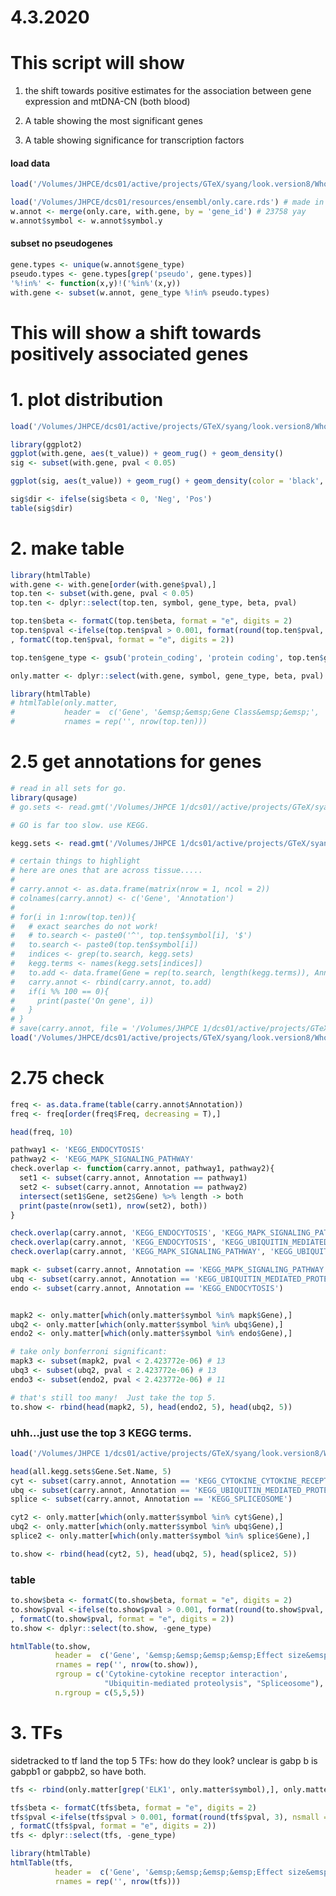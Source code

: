 # 4.3.2020

# This script will show 
1. the shift towards positive estimates for the association between gene expression and mtDNA-CN (both blood)

2. A table showing the most significant genes

3. A table showing significance for transcription factors

#### load data
```r
load('/Volumes/JHPCE/dcs01/active/projects/GTeX/syang/look.version8/Whole Blood/with.gene.rds')

load('/Volumes/JHPCE/dcs01/resources/ensembl/only.care.rds') # made in /dcs01/arking/arkinglab/resources/ensembl/try.read.R
w.annot <- merge(only.care, with.gene, by = 'gene_id') # 23758 yay
w.annot$symbol <- w.annot$symbol.y
```

#### subset no pseudogenes
```r
gene.types <- unique(w.annot$gene_type)
pseudo.types <- gene.types[grep('pseudo', gene.types)]
'%!in%' <- function(x,y)!('%in%'(x,y))
with.gene <- subset(w.annot, gene_type %!in% pseudo.types)
```

# This will show a shift towards positively associated genes

# 1. plot distribution
```r
load('/Volumes/JHPCE/dcs01/active/projects/GTeX/syang/look.version8/Whole Blood/with.gene.rds')

library(ggplot2)
ggplot(with.gene, aes(t_value)) + geom_rug() + geom_density() 
sig <- subset(with.gene, pval < 0.05)

ggplot(sig, aes(t_value)) + geom_rug() + geom_density(color = 'black', fill = '#999999') + xlab('T-value') + theme_classic()

sig$dir <- ifelse(sig$beta < 0, 'Neg', 'Pos')
table(sig$dir)
```

# 2. make table
```r
library(htmlTable)
with.gene <- with.gene[order(with.gene$pval),]
top.ten <- subset(with.gene, pval < 0.05)
top.ten <- dplyr::select(top.ten, symbol, gene_type, beta, pval)

top.ten$beta <- formatC(top.ten$beta, format = "e", digits = 2)
top.ten$pval <-ifelse(top.ten$pval > 0.001, format(round(top.ten$pval, 3), nsmall = 3)
, formatC(top.ten$pval, format = "e", digits = 2))

top.ten$gene_type <- gsub('protein_coding', 'protein coding', top.ten$gene_type)

only.matter <- dplyr::select(with.gene, symbol, gene_type, beta, pval)

library(htmlTable)
# htmlTable(only.matter,
#           header =  c('Gene', '&emsp;&emsp;Gene Class&emsp;&emsp;', '&emsp;&emsp;&emsp;&emsp;Effect size&emsp;&emsp;&emsp;&emsp;', '&emsp;&emsp;P-value&emsp;&emsp;'),
#           rnames = rep('', nrow(top.ten)))
```

# 2.5 get annotations for genes
```r
# read in all sets for go.
library(qusage)
# go.sets <- read.gmt('/Volumes/JHPCE 1/dcs01//active/projects/GTeX/syang/look.version8/GO_enrich/MsigDB/c5.all.v7.0.symbols.gmt')

# GO is far too slow. use KEGG.

kegg.sets <- read.gmt('/Volumes/JHPCE 1/dcs01/active/projects/GTeX/syang/look.version8/GO_enrich/MsigDB/c2.cp.kegg.v7.0.symbols.gmt')

# certain things to highlight
# here are ones that are across tissue.....
# 
# carry.annot <- as.data.frame(matrix(nrow = 1, ncol = 2))
# colnames(carry.annot) <- c('Gene', 'Annotation')
# 
# for(i in 1:nrow(top.ten)){
#   # exact searches do not work!
#   # to.search <- paste0('^', top.ten$symbol[i], '$')
#   to.search <- paste0(top.ten$symbol[i])
#   indices <- grep(to.search, kegg.sets)
#   kegg.terms <- names(kegg.sets[indices])
#   to.add <- data.frame(Gene = rep(to.search, length(kegg.terms)), Annotation = kegg.terms)
#   carry.annot <- rbind(carry.annot, to.add)
#   if(i %% 100 == 0){
#     print(paste('On gene', i))
#   }
# }
# save(carry.annot, file = '/Volumes/JHPCE 1/dcs01/active/projects/GTeX/syang/look.version8/Whole Blood/carry.annot.rds')
load('/Volumes/JHPCE/dcs01/active/projects/GTeX/syang/look.version8/Whole Blood/carry.annot.rds')
```

# 2.75 check
```r

freq <- as.data.frame(table(carry.annot$Annotation))
freq <- freq[order(freq$Freq, decreasing = T),]

head(freq, 10)

pathway1 <- 'KEGG_ENDOCYTOSIS'
pathway2 <- 'KEGG_MAPK_SIGNALING_PATHWAY'
check.overlap <- function(carry.annot, pathway1, pathway2){
  set1 <- subset(carry.annot, Annotation == pathway1)
  set2 <- subset(carry.annot, Annotation == pathway2)
  intersect(set1$Gene, set2$Gene) %>% length -> both
  print(paste(nrow(set1), nrow(set2), both))
}

check.overlap(carry.annot, 'KEGG_ENDOCYTOSIS', 'KEGG_MAPK_SIGNALING_PATHWAY')
check.overlap(carry.annot, 'KEGG_ENDOCYTOSIS', 'KEGG_UBIQUITIN_MEDIATED_PROTEOLYSIS')
check.overlap(carry.annot, 'KEGG_MAPK_SIGNALING_PATHWAY', 'KEGG_UBIQUITIN_MEDIATED_PROTEOLYSIS')

mapk <- subset(carry.annot, Annotation == 'KEGG_MAPK_SIGNALING_PATHWAY')
ubq <- subset(carry.annot, Annotation == 'KEGG_UBIQUITIN_MEDIATED_PROTEOLYSIS')
endo <- subset(carry.annot, Annotation == 'KEGG_ENDOCYTOSIS')


mapk2 <- only.matter[which(only.matter$symbol %in% mapk$Gene),]
ubq2 <- only.matter[which(only.matter$symbol %in% ubq$Gene),]
endo2 <- only.matter[which(only.matter$symbol %in% endo$Gene),]

# take only bonferroni significant:
mapk3 <- subset(mapk2, pval < 2.423772e-06) # 13
ubq3 <- subset(ubq2, pval < 2.423772e-06) # 13
endo3 <- subset(endo2, pval < 2.423772e-06) # 11

# that's still too many!  Just take the top 5. 
to.show <- rbind(head(mapk2, 5), head(endo2, 5), head(ubq2, 5))
```

### uhh...just use the top 3 KEGG terms.
```r
load('/Volumes/JHPCE 1/dcs01/active/projects/GTeX/syang/look.version8/Whole Blood/all.kegg.rds')

head(all.kegg.sets$Gene.Set.Name, 5)
cyt <- subset(carry.annot, Annotation == 'KEGG_CYTOKINE_CYTOKINE_RECEPTOR_INTERACTION')
ubq <- subset(carry.annot, Annotation == 'KEGG_UBIQUITIN_MEDIATED_PROTEOLYSIS')
splice <- subset(carry.annot, Annotation == 'KEGG_SPLICEOSOME')

cyt2 <- only.matter[which(only.matter$symbol %in% cyt$Gene),]
ubq2 <- only.matter[which(only.matter$symbol %in% ubq$Gene),]
splice2 <- only.matter[which(only.matter$symbol %in% splice$Gene),]

to.show <- rbind(head(cyt2, 5), head(ubq2, 5), head(splice2, 5))
```

### table
```r
to.show$beta <- formatC(to.show$beta, format = "e", digits = 2)
to.show$pval <-ifelse(to.show$pval > 0.001, format(round(to.show$pval, 3), nsmall = 3)
, formatC(to.show$pval, format = "e", digits = 2))
to.show <- dplyr::select(to.show, -gene_type)

htmlTable(to.show,
          header =  c('Gene', '&emsp;&emsp;&emsp;&emsp;Effect size&emsp;&emsp;&emsp;&emsp;', '&emsp;&emsp;P-value&emsp;&emsp;'),
          rnames = rep('', nrow(to.show)),
          rgroup = c('Cytokine-cytokine receptor interaction',
                     "Ubiquitin-mediated proteolysis", "Spliceosome"),
          n.rgroup = c(5,5,5))
```




# 3. TFs
sidetracked to tf land
the top 5 TFs: how do they look?
unclear is gabp b is gabpb1 or gabpb2, so have both.

```r
tfs <- rbind(only.matter[grep('ELK1', only.matter$symbol),], only.matter[grep('^NRF1$', only.matter$symbol),], only.matter[grep('^YY1$', only.matter$symbol),], only.matter[grep('^GABPB1$', only.matter$symbol),], only.matter[grep('^GABPB2$', only.matter$symbol),], only.matter[grep('^E4F1$', only.matter$symbol),])

tfs$beta <- formatC(tfs$beta, format = "e", digits = 2)
tfs$pval <-ifelse(tfs$pval > 0.001, format(round(tfs$pval, 3), nsmall = 3)
, formatC(tfs$pval, format = "e", digits = 2))
tfs <- dplyr::select(tfs, -gene_type)

library(htmlTable)
htmlTable(tfs,
          header =  c('Gene', '&emsp;&emsp;&emsp;&emsp;Effect size&emsp;&emsp;&emsp;&emsp;', '&emsp;&emsp;P-value&emsp;&emsp;'),
          rnames = rep('', nrow(tfs)))
```